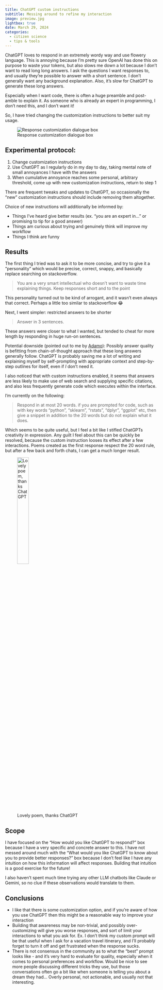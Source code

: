 ```yaml
---
title: ChatGPT custom instructions
subtitle: Messing around to refine my interaction
image: preview.jpg
lightbox: true
date: March 29, 2024
categories:
  - citizen science
  - tips & tools
---
```



ChatGPT loves to respond in an extremely wordy way and use flowery language. This is annoying because I’m pretty sure OpenAI has done this on purpose to waste your tokens, but also slows me down a lot because I don’t want to read long long answers. I ask the questions I want responses to, and usually they’re possible to answer with a short sentence. I don’t generally want any background explanation. Also, it’s slow for ChatGPT to generate these long answers.

Especially when I want code, there is often a huge preamble and post-amble to explain it. As someone who is already an expert in programming, I don’t need this, and I don’t want it!

So, I have tried changing the customization instructions to better suit my usage. 

![Response customization dialogue box](customization_window.png)

## Experimental protocol:

1. Change customization instructions
2. Use ChatGPT as I regularly do in my day to day, taking mental note of small annoyances I have with the answers
3. When cumulative annoyance reaches some personal, arbitrary threshold, come up with new customization instructions, return to step 1

There are frequent tweaks and updates to ChatGPT, so occasionally the “new” customization instructions should include removing them altogether. 

Choice of new instructions will additionally be informed by:

- Things I’ve heard give better results (ex. “you are an expert in…” or promising to tip for a good answer)
- Things am curious about trying and genuinely think will improve my workflow
- Things I think are funny

## Results

The first thing I tried was to ask it to be more concise, and try to give it a “personality” which would be precise, correct, snappy, and basically replace searching on stackoverflow. 

> You are a very smart intellectual who doesn’t want to waste time explaining things. Keep responses short and to the point


This personality turned out to be kind of arrogant, and it wasn’t even always that correct. Perhaps a little too similar to stackoverflow 😂

Next, I went simpler: restricted answers to be shorter 

> Answer in 3 sentences.

These answers were closer to what I wanted, but tended to cheat for more length by responding in huge run-on sentences. 

Potential downside (pointed out to me by [Adamo](https://www.cs.toronto.edu/~ayoung)): Possibly answer quality is befitting from chain-of-thought approach that these long answers generally follow. ChatGPT is probably saving me a lot of writing and explaining myself by self-prompting with appropriate context and step-by-step outlines for itself, even if *I* don’t need it. 


I also noticed that with custom instructions enabled, it seems that answers are less likely to make use of web search and supplying specific citations, and also less frequently generate code which executes within the interface. 

I'm currently on the following:

> Respond in at most 20 words. if you are prompted for code, such as with key words "python", “sklearn”, "rstats", "dplyr", "ggplot" etc, then give a snippet in addition to the 20 words but do not explain what it does.

Which seems to be quite useful, but I feel a bit like I stifled ChatGPTs creativity in expression. Any guilt I feel about this can be quickly be resolved, because the custom instruction looses its effect after a few interactions. Poems created as the first response respect the 20 word rule, but after a few back and forth chats, I can get a much longer result. 

![Lovely poem, thanks ChatGPT](poem.png){width=30%}


## Scope

I have focused on the “How would you like ChatGPT to respond?” box because I have a very specific and concrete answer to this. I have not messed around much with the “What would you like ChatGPT to know about you to provide better responses?” box because I don’t feel like I have any intuition on how this information will affect responses. Building that intuition is a good exercise for the future! 

I also haven’t spent much time trying any other LLM chatbots like Claude or Gemini, so no clue if these observations would translate to them.

## Conclusions

- I like that there is some customization option, and if you’re aware of how you use ChatGPT then this might be a reasonable way to improve your interaction
- Building that awareness may be non-trivial, and possibly over-customizing will give you worse responses, and sort of limit your interactions to what you ask for. Ex. I don’t think my custom prompt will be that useful when I ask for a vacation travel itinerary, and I’ll probably forget to turn it off and get frustrated when the response sucks.
- There is not consensus in the community as to what the “best” prompt looks like - and it’s very hard to evaluate for quality, especially when it comes to personal preferences and workflow. Would be nice to see more people discussing different tricks they use, but those conversations often go a bit like when someone is telling you about a dream they had… Overly personal, not actionable, and usually not that interesting.